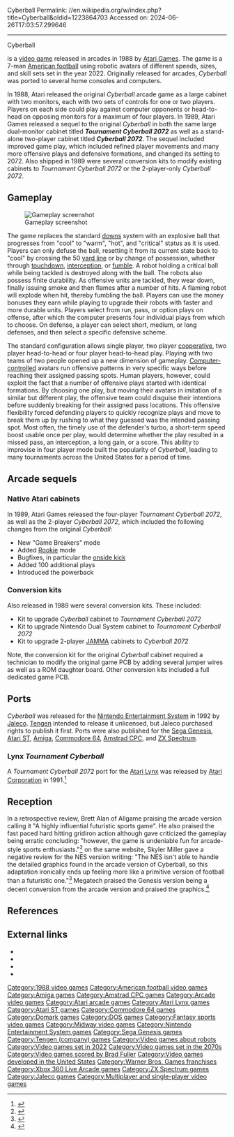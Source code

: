 Cyberball
Permalink: //en.wikipedia.org/w/index.php?title=Cyberball&oldid=1223864703
Accessed on: 2024-06-26T17:03:57.299646



------
Cyberball
{{refimprove|date=June 2013}}
{{Infobox video game
| title = Cyberball
| image = Cyberball Cover.jpg
| caption = Sega Genesis cover art
| developer = [[Atari Games]]
| publisher = Atari Games
| designer = John Salwitz<br>Dave Ralston
| programmer = John Salwitz<br>Paul Kwinn
| artist = Dave Ralston<br>Mark West<br>Will Noble<br>Deborah Short
| composer = Brad Fuller<br>Hal Canon<br>Don Diekneite<br>Byron Sheppard
| engine = 
| released = '''Arcade'''{{vgrelease|NA|September 9, 1988<ref>{{cite web |title=Cyberball (Registration Number PA0000428027) |url=https://cocatalog.loc.gov |website=[[United States Copyright Office]] |access-date=27 September 2021}}</ref>}}'''Genesis/Mega Drive'''{{vgrelease|NA|June 1990|EU|1990|JP|July 28, 1990}}'''Home computers'''{{vgrelease|EU|1990|NA|1990}}'''Atari Lynx'''{{vgrelease|NA|1991}}'''NES'''{{vgrelease|NA|1992}}
| genre = [[Sports game|Sports]]
| modes = [[Single-player video game|Single-player]], [[Multiplayer video game|multiplayer]]
| platforms = [[Arcade game|Arcade]], [[Sega Genesis|Genesis]], [[Atari ST]], [[Atari Lynx]], [[Amiga]], [[Commodore 64]], [[Amstrad CPC]], [[ZX Spectrum]], [[Nintendo Entertainment System|NES]]
}}

{{nihongo|'''''Cyberball'''''|サイバーボール|Saibābōru}} is a [[video game]] released in arcades in 1988 by [[Atari Games]]. The game is a 7-man [[American football]] using robotic avatars of different speeds, sizes, and skill sets set in the year 2022. Originally released for arcades, ''Cyberball'' was ported to several home consoles and computers.

In 1988, Atari released the original ''Cyberball'' arcade game as a large cabinet with two monitors, each with two sets of controls for one or two players. Players on each side could play against computer opponents or head-to-head on opposing monitors for a maximum of four players. In 1989, Atari Games released a sequel to the original ''Cyberball'' in both the same large dual-monitor cabinet titled '''''Tournament Cyberball 2072''''' as well as a stand-alone two-player cabinet titled '''''Cyberball 2072'''''. The sequel included improved game play, which included refined player movements and many more offensive plays and defensive formations, and changed its setting to 2072. Also shipped in 1989 were several conversion kits to modify existing cabinets to ''Tournament Cyberball 2072'' or the 2-player-only ''Cyberball 2072''.

==Gameplay==
{{Unreferenced|section|date=March 2020}}
[[Image:Cyberball.jpg|thumb|left|Gameplay screenshot]]

The game replaces the standard [[Down (football)|downs]] system with an explosive ball that progresses from "cool" to "warm", "hot", and "critical" status as it is used. Players can only defuse the ball, resetting it from its current state back to "cool" by crossing the 50 [[American football field#Yard lines|yard line]] or by change of possession, whether through [[touchdown]], [[interception]], or [[fumble]]. A robot holding a critical ball while being tackled is destroyed along with the ball. The robots also possess finite durability. As offensive units are tackled, they wear down, finally issuing smoke and then flames after a number of hits. A flaming robot will explode when hit, thereby fumbling the ball. Players can use the money bonuses they earn while playing to upgrade their robots with faster and more durable units. Players select from run, pass, or option plays on offense, after which the computer presents four individual plays from which to choose. On defense, a player can select short, medium, or long defenses, and then select a specific defensive scheme.

The standard configuration allows single player, two player [[Cooperative video game|cooperative]], two player head-to-head or four player head-to-head play. Playing with two teams of two people opened up a new dimension of gameplay. [[Artificial intelligence in video games|Computer-controlled]] avatars run offensive patterns in very specific ways before reaching their assigned passing spots. Human players, however, could exploit the fact that a number of offensive plays started with identical formations. By choosing one play, but moving their avatars in imitation of a similar but different play, the offensive team could disguise their intentions before suddenly breaking for their assigned pass locations. This offensive flexibility forced defending players to quickly recognize plays and move to break them up by rushing to what they guessed was the intended passing spot. Most often, the timely use of the defender's turbo, a short-term speed boost usable once per play, would determine whether the play resulted in a missed pass, an interception, a long gain, or a score. This ability to improvise in four player mode built the popularity of ''Cyberball'', leading to many tournaments across the United States for a period of time.

==Arcade sequels==
===Native Atari cabinets===
In 1989, Atari Games released the four-player ''Tournament Cyberball 2072'', as well as the 2-player ''Cyberball 2072'', which included the following changes from the original ''Cyberball'':

*New "Game Breakers" mode
*Added [[Rookie]] mode
*Bugfixes, in particular the [[onside kick]]
*Added 100 additional plays
*Introduced the powerback

===Conversion kits===
Also released in 1989 were several conversion kits. These included:

* Kit to upgrade ''Cyberball'' cabinet to ''Tournament Cyberball 2072''
* Kit to upgrade Nintendo Dual System cabinet to ''Tournament Cyberball 2072''
* Kit to upgrade 2-player [[JAMMA]] cabinets to ''Cyberball 2072''

Note, the conversion kit for the original ''Cyberball'' cabinet required a technician to modify the original game PCB by adding several jumper wires as well as a ROM daughter board. Other conversion kits included a full dedicated game PCB.

==Ports==
''Cyberball'' was released for the [[Nintendo Entertainment System]] in 1992 by [[Jaleco]]. [[Tengen (company)|Tengen]] intended to release it unlicensed, but Jaleco purchased rights to publish it first. Ports were also published for the [[Sega Genesis]], [[Atari ST]], [[Amiga]], [[Commodore 64]], [[Amstrad CPC]], and [[ZX Spectrum]]. 

=== Lynx ''Tournament Cyberball''===
{{Infobox video game
| title = Tournament Cyberball| collapsible = yes
| image = Tournament Cyberball 2072 Cover.jpg
| caption = Atari Lynx box art
| developer =
| publisher = [[Atari Games]]
| engine =
| released = {{vgrelease|NA|1989}}
| genre =
| modes =
| platforms = [[Arcade game|Arcade]], [[Atari Lynx|Lynx]]
}}

A ''Tournament Cyberball 2072'' port for the [[Atari Lynx]] was released by [[Atari Corporation]] in 1991.<ref>{{Cite web |title=Tournament Cyberball 2072 (Game) |url=https://www.giantbomb.com/cyberball-2072/3030-21015/ |access-date=2023-12-19 |website=Giant Bomb |language=en}}</ref>

==Reception==
{{expand section|date=June 2022}}
{{Video game reviews
| rev1 = Console XS
| Allgame = {{rating|3.5|5}} (Arcade)<ref>{{Cite web |last=Brett Alan Weiss |title=Cyberball (Arcade) Review |url=http://www.allgame.com/game.php?id=9858&tab=review |url-status=dead |archive-url=https://web.archive.org/web/20141115192432/http://www.allgame.com/game.php?id=9858&tab=review |archive-date=November 15, 2014 |access-date=June 8, 2022 |website=Allgame}}</ref><br>{{rating|3|5}} (NES)<ref>{{Cite web |last=Miller |first=Skyler |title=Cyberball (NES) Review |url=http://www.allgame.com/game.php?id=22149&tab=review |url-status=dead |archive-url=https://web.archive.org/web/20141115192342/http://www.allgame.com/game.php?id=22149&tab=review |archive-date=November 15, 2014 |access-date=June 8, 2022 |website=Allgame}}</ref>
| rev1Score = 76/100 (Genesis)<ref>{{Cite journal |date=June 1992 |title=A-Z Software |url=https://archive.org/details/console-xs-01/page/128/mode/2up |journal=Console XS |publisher=Paragon Publishing |issue=1 |pages=128 |access-date=June 8, 2022}}</ref>
| rev2 = [[MegaTech]]
| rev2Score = 80% (Genesis)<ref>{{Cite journal |date=December 1991 |title=Game Index |url=https://archive.org/details/UneditedUK_marktrade/MegaTech_01/page/n75/mode/2up |journal=MegaTech |publisher=[[EMAP]] |issue=1 |pages=77 |access-date=June 8, 2022}}</ref>
| award1Pub = ''Computer and Video Games''
| award1 = C+VG Hit<ref>Game review, Computer & Video Games issue 101, April 1990</ref>
}}

In a retrospective review, Brett Alan of Allgame praising the arcade version calling it "A highly influential futuristic sports game". He also praised the fast paced hard hitting gridiron action although gave criticized the gameplay being erratic concluding: "however, the game is undeniable fun for arcade-style sports enthusiasts."<ref>{{Cite web |last=Brett Alan Weiss |title=Cyberball (Arcade) Review |url=http://www.allgame.com/game.php?id=9858&tab=review |url-status=dead |archive-url=https://web.archive.org/web/20141115192432/http://www.allgame.com/game.php?id=9858&tab=review |archive-date=November 15, 2014 |access-date=June 8, 2022 |website=Allgame}}</ref> on the same website, Skyler Miller gave a negative review for the NES version writing: "The NES isn't able to handle the detailed graphics found in the arcade version of Cyberball, so this adaptation ironically ends up feeling more like a primitive version of football than a futuristic one."<ref>{{Cite web |last=Miller |first=Skyler |title=Cyberball (NES) Review |url=http://www.allgame.com/game.php?id=22149&tab=review |url-status=dead |archive-url=https://web.archive.org/web/20141115192342/http://www.allgame.com/game.php?id=22149&tab=review |archive-date=November 15, 2014 |access-date=June 8, 2022 |website=Allgame}}</ref> Megatech praised the Genesis version being a decent conversion from the arcade version and praised the graphics.<ref>{{Cite journal |date=December 1991 |title=Game Index |url=https://archive.org/details/UneditedUK_marktrade/MegaTech_01/page/n75/mode/2up |journal=MegaTech |publisher=[[EMAP]] |issue=1 |pages=77 |access-date=June 8, 2022}}</ref>

==References==
{{reflist}}

==External links==
*{{KLOV game|7469}}
*{{KLOV game|10175|name=Tournament Cyberball 2072}}
*{{WoS game|id=0001194}}
* {{moby game|id=/cyberball}}

{{Atari Games}}

[[Category:1988 video games]]
[[Category:American football video games]]
[[Category:Amiga games]]
[[Category:Amstrad CPC games]]
[[Category:Arcade video games]]
[[Category:Atari arcade games]]
[[Category:Atari Lynx games]]
[[Category:Atari ST games]]
[[Category:Commodore 64 games]]
[[Category:Domark games]]
[[Category:DOS games]]
[[Category:Fantasy sports video games]]
[[Category:Midway video games]]
[[Category:Nintendo Entertainment System games]]
[[Category:Sega Genesis games]]
[[Category:Tengen (company) games]]
[[Category:Video games about robots]]
[[Category:Video games set in 2022]]
[[Category:Video games set in the 2070s]]
[[Category:Video games scored by Brad Fuller]]
[[Category:Video games developed in the United States]]
[[Category:Warner Bros. Games franchises]]
[[Category:Xbox 360 Live Arcade games]]
[[Category:ZX Spectrum games]]
[[Category:Jaleco games]]
[[Category:Multiplayer and single-player video games]]